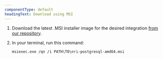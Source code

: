 ```yaml
---
componentType: default
headingText: Download using MSI
---
```


1. Download the latest .MSI installer image for the desired integration [from our repository](https://download.newrelic.com/infrastructure_agent/windows/integrations/).

2. In your terminal, run this command:

    ```shell
    msiexec.exe /qn /i PATH\TO\nri-postgresql-amd64.msi
    ```